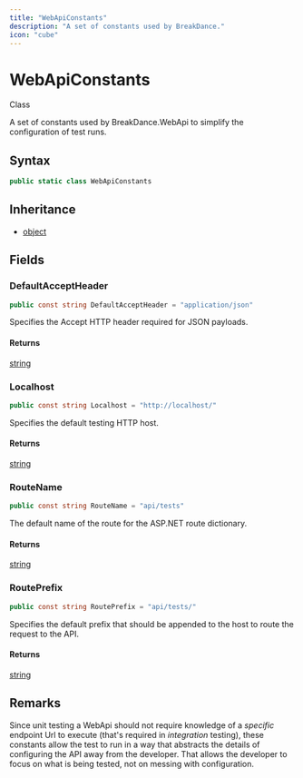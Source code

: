 ```yaml
---
title: "WebApiConstants"
description: "A set of constants used by BreakDance."
icon: "cube"
---
```


# WebApiConstants

<Badge variant="outline">Class</Badge>

A set of constants used by BreakDance.WebApi to simplify the configuration of test runs.

## Syntax

```csharp
public static class WebApiConstants
```

## Inheritance

- [object](https://learn.microsoft.com/dotnet/api/system.object)

## Fields

### DefaultAcceptHeader

```csharp
public const string DefaultAcceptHeader = "application/json"
```

Specifies the Accept HTTP header required for JSON payloads.

#### Returns

[string](https://learn.microsoft.com/dotnet/api/system.string)

### Localhost

```csharp
public const string Localhost = "http://localhost/"
```

Specifies the default testing HTTP host.

#### Returns

[string](https://learn.microsoft.com/dotnet/api/system.string)

### RouteName

```csharp
public const string RouteName = "api/tests"
```

The default name of the route for the ASP.NET route dictionary.

#### Returns

[string](https://learn.microsoft.com/dotnet/api/system.string)

### RoutePrefix

```csharp
public const string RoutePrefix = "api/tests/"
```

Specifies the default prefix that should be appended to the host to route the request to the API.

#### Returns

[string](https://learn.microsoft.com/dotnet/api/system.string)


## Remarks

Since unit testing a WebApi should not require knowledge of a *specific* endpoint Url to execute (that's required in *integration* testing),
these constants allow the test to run in a way that abstracts the details of configuring the API away from the developer. That allows the
developer to focus on what is being tested, not on messing with configuration.

